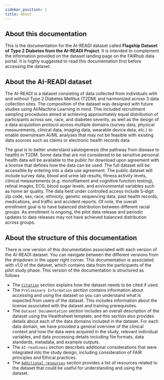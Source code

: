 ```yaml
---
sidebar_position: 1
title: About
---
```


## About this documentation

This is the documentation for the AI-READI dataset called **Flagship Dataset of Type 2 Diabetes from the AI-READI Project**. It is intended to complement the information provided on the dataset landing page on the FAIRhub data portal. It is highly suggested to read this documentation first before accessing the dataset.

## About the AI-READI dataset

The AI-READI is a dataset consisting of data collected from individuals with and without Type 2 Diabetes Mellitus (T2DM) and harmonized across 3 data collection sites. The composition of the dataset was designed with future studies using AI/Machine Learning in mind. This included recruitment sampling procedures aimed at achieving approximately equal distribution of participants across sex, race, and diabetes severity, as well as the design of a data acquisition protocol across multiple domains (survey data, physical measurements, clinical data, imaging data, wearable device data, etc.) to enable downstream AI/ML analyses that may not be feasible with existing data sources such as claims or electronic health records data.

The goal is to better understand salutogenesis (the pathway from disease to health) in T2DM. Some data that are not considered to be sensitive personal health data will be available to the public for download upon agreement with a license that defines how the data can be used. The full dataset will be accessible by entering into a data use agreement. The public dataset will include survey data, blood and urine lab results, fitness activity levels, clinical measurements (e.g. monofilament and cognitive function testing), retinal images, ECG, blood sugar levels, and environmental variables such as home air quality. The data held under controlled access include 5-digit zip code, sex, race, ethnicity, genetic sequencing data, past health records, medications, and traffic and accident reports. Of note, the overall enrollment goal is to have balanced distribution between different racial groups. As enrollment is ongoing, the pilot data release and periodic updates to data releases may not have achieved balanced distribution across groups.

## About the structure of this documentation

There is one version of this documentation associated with each version of the AI-READI dataset. You can navigate between the different versions from the dropdown in the upper right corner.
This documentation is associated with v1.0 of the dataset, which contains data from the participants of the pilot study phase. This version of the documentation is structured as follows

- The [`Citation`](citation) section explains how the dataset needs to be cited if used.
- The `Preliminary Information` section contains information about accessing and using the dataset so you can understand what is expected from users of the dataset. This includes information about the license associated with the dataset and training prerequisites.
- The `Dataset Documentation` section includes an overall description of the dataset using the Healthsheet template, and this section also provides details about each of the data domains included in the dataset. For each data domain, we have provided a general overview of the clinical context and how the data were acquired in the study, relevant individual variables, and data processing details including file formats, data standards, metadata, and example outputs.
- The `AI-readiness` section describes additional considerations that were integrated into the study design, including consideration of FAIR principles and Ethical practices.
- The [`Additional resources`](additional-resources) section provides a list of resources related to the dataset that could be useful for understanding and using the dataset.


<BrowserOnly>
  <PageFeedback />
</BrowserOnly>
